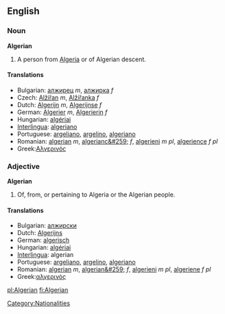 ==English==

===Noun===
'''Algerian'''

# A person from [[Algeria]] or of Algerian descent.

====Translations====
*Bulgarian: [[алжирец]] ''m'', [[алжирка]] ''f''
*Czech: [[Alžířan]] ''m'', [[Alžířanka]] ''f''
*Dutch: [[Algerijn]] ''m'', [[Algerijnse]] ''f''
*German: [[Algerier]] ''m'', [[Algerierin]] ''f''
*Hungarian: [[algériai]]
*[[Interlingua]]: [[algeriano]]
*Portuguese: [[argeliano]], [[argelino]], [[algeriano]]
*Romanian: [[algerian]] ''m'', [[algerianc&#259;]] ''f'', [[algerieni]] ''m pl'', [[algerience]] ''f pl''
*Greek:[[Αλγερινός]]

===Adjective===
'''Algerian'''

# Of, from, or pertaining to Algeria or the Algerian people.

====Translations====
*Bulgarian: [[алжирски]]
*Dutch: [[Algerijns]]
*German: [[algerisch]]
*Hungarian: [[algériai]]
*[[Interlingua]]: algerian
*Portuguese: [[argeliano]], [[argelino]], [[algeriano]]
*Romanian: [[algerian]] ''m'', [[algerian&#259;]] ''f'', [[algerieni]] ''m pl'', [[algeriene]] ''f pl''
*Greek:[[αλγερινός]]

[[Category:Nationalities]]

[[pl:Algerian]]
[[fi:Algerian]]